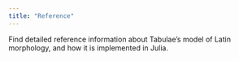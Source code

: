 ```yaml
---
title: "Reference"
---
```



Find detailed reference information about Tabulae's model of Latin morphology, and how it is implemented in Julia.